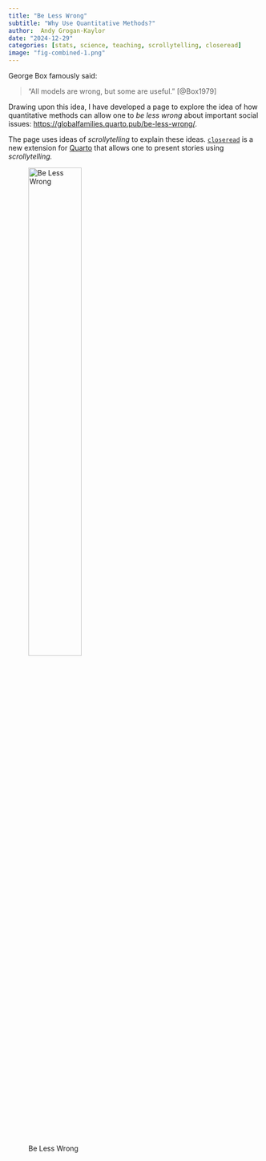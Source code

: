 ```yaml
---
title: "Be Less Wrong"
subtitle: "Why Use Quantitative Methods?"
author:  Andy Grogan-Kaylor 
date: "2024-12-29"
categories: [stats, science, teaching, scrollytelling, closeread]
image: "fig-combined-1.png"
---
```


George Box famously said: 

> "All models are wrong, but some are useful." [@Box1979]

Drawing upon this idea, I have developed a page to explore the idea of how quantitative methods can allow one to *be less wrong* about important social issues:  [https://globalfamilies.quarto.pub/be-less-wrong/](https://globalfamilies.quarto.pub/be-less-wrong/).

The page uses ideas of *scrollytelling* to explain these ideas. [`closeread`](https://closeread.dev/) is a new extension for [Quarto](https://quarto.org/) that allows one to present stories using *scrollytelling.*

![Be Less Wrong](fig-combined-1.png){width=50%}

